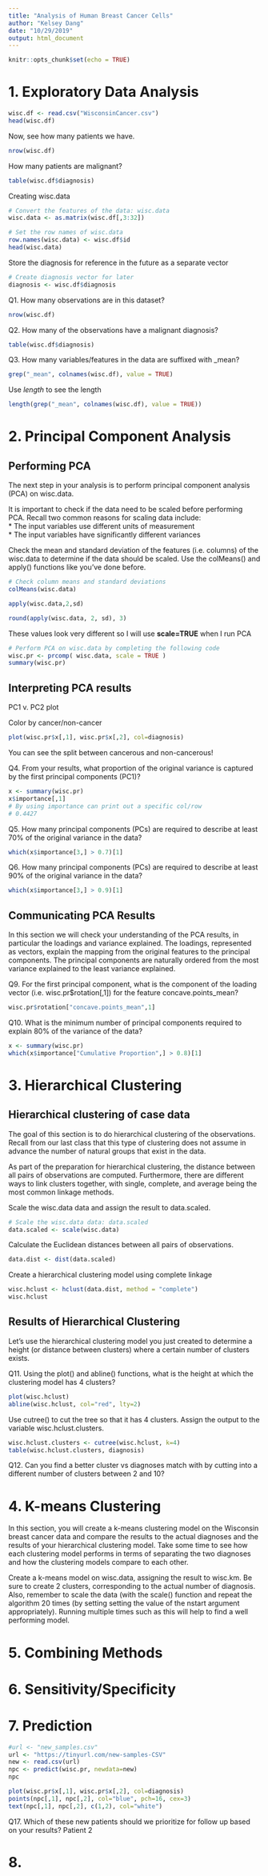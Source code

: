 ```yaml
---
title: "Analysis of Human Breast Cancer Cells"
author: "Kelsey Dang"
date: "10/29/2019"
output: html_document
---
```


```r
knitr::opts_chunk$set(echo = TRUE)
```

# 1. Exploratory Data Analysis

```r
wisc.df <- read.csv("WisconsinCancer.csv")
head(wisc.df)
```

Now, see how many patients we have.
```r
nrow(wisc.df)
```

How many patients are malignant?
```r
table(wisc.df$diagnosis)
```

Creating wisc.data
```r
# Convert the features of the data: wisc.data
wisc.data <- as.matrix(wisc.df[,3:32])

# Set the row names of wisc.data
row.names(wisc.data) <- wisc.df$id
head(wisc.data)
```

Store the diagnosis for reference in the future as a separate vector

```r
# Create diagnosis vector for later 
diagnosis <- wisc.df$diagnosis
```

Q1. How many observations are in this dataset?
```r
nrow(wisc.df)
```

Q2. How many of the observations have a malignant diagnosis?
```r
table(wisc.df$diagnosis)
```

Q3. How many variables/features in the data are suffixed with _mean?
```r
grep("_mean", colnames(wisc.df), value = TRUE)
```

Use *length* to see the length
```r
length(grep("_mean", colnames(wisc.df), value = TRUE))
```

# 2. Principal Component Analysis

## Performing PCA
The next step in your analysis is to perform principal component analysis (PCA) on wisc.data.

It is important to check if the data need to be scaled before performing PCA. Recall two common reasons for scaling data include:  
  * The input variables use different units of measurement  
  * The input variables have significantly different variances  

Check the mean and standard deviation of the features (i.e. columns) of the wisc.data to determine if the data should be scaled. Use the colMeans() and apply() functions like you’ve done before.
```r
# Check column means and standard deviations
colMeans(wisc.data)

apply(wisc.data,2,sd)
```

```r
round(apply(wisc.data, 2, sd), 3)
```

These values look very different so I will use **scale=TRUE** when I run PCA
```r
# Perform PCA on wisc.data by completing the following code
wisc.pr <- prcomp( wisc.data, scale = TRUE )
summary(wisc.pr)
```

## Interpreting PCA results

PC1 v. PC2 plot

Color by cancer/non-cancer
```r
plot(wisc.pr$x[,1], wisc.pr$x[,2], col=diagnosis)
```

You can see the split between cancerous and non-cancerous!

Q4. From your results, what proportion of the original variance is captured by the first principal components (PC1)?  
```r
x <- summary(wisc.pr)
x$importance[,1]
# By using importance can print out a specific col/row
# 0.4427
```

Q5. How many principal components (PCs) are required to describe at least 70% of the original variance in the data?
```r
which(x$importance[3,] > 0.7)[1]
```

Q6. How many principal components (PCs) are required to describe at least 90% of the original variance in the data?
```r
which(x$importance[3,] > 0.9)[1]
```

## Communicating PCA Results
In this section we will check your understanding of the PCA results, in particular the loadings and variance explained. The loadings, represented as vectors, explain the mapping from the original features to the principal components. The principal components are naturally ordered from the most variance explained to the least variance explained.

Q9. For the first principal component, what is the component of the loading vector (i.e. wisc.pr$rotation[,1]) for the feature concave.points_mean?

```r
wisc.pr$rotation["concave.points_mean",1]
```


Q10. What is the minimum number of principal components required to explain 80% of the variance of the data?

```r
x <- summary(wisc.pr)
which(x$importance["Cumulative Proportion",] > 0.8)[1]
```


# 3. Hierarchical Clustering
## Hierarchical clustering of case data

The goal of this section is to do hierarchical clustering of the observations. Recall from our last class that this type of clustering does not assume in advance the number of natural groups that exist in the data.

As part of the preparation for hierarchical clustering, the distance between all pairs of observations are computed. Furthermore, there are different ways to link clusters together, with single, complete, and average being the most common linkage methods.

Scale the wisc.data data and assign the result to data.scaled.

```r
# Scale the wisc.data data: data.scaled
data.scaled <- scale(wisc.data)

```

Calculate the Euclidean distances between all pairs of observations.
```r
data.dist <- dist(data.scaled)
```

Create a hierarchical clustering model using complete linkage
```r
wisc.hclust <- hclust(data.dist, method = "complete")
wisc.hclust
```

## Results of Hierarchical Clustering

Let’s use the hierarchical clustering model you just created to determine a height (or distance between clusters) where a certain number of clusters exists.

Q11. Using the plot() and abline() functions, what is the height at which the clustering model has 4 clusters?

```r
plot(wisc.hclust)
abline(wisc.hclust, col="red", lty=2)
```

Use cutree() to cut the tree so that it has 4 clusters. Assign the output to the variable wisc.hclust.clusters.
```r
wisc.hclust.clusters <- cutree(wisc.hclust, k=4)
table(wisc.hclust.clusters, diagnosis)
```

Q12. Can you find a better cluster vs diagnoses match with by cutting into a different number of clusters between 2 and 10?

# 4. K-means Clustering

In this section, you will create a k-means clustering model on the Wisconsin breast cancer data and compare the results to the actual diagnoses and the results of your hierarchical clustering model. Take some time to see how each clustering model performs in terms of separating the two diagnoses and how the clustering models compare to each other.  
  
Create a k-means model on wisc.data, assigning the result to wisc.km. Be sure to create 2 clusters, corresponding to the actual number of diagnosis. Also, remember to scale the data (with the scale() function and repeat the algorithm 20 times (by setting setting the value of the nstart argument appropriately). Running multiple times such as this will help to find a well performing model.  




# 5. Combining Methods

# 6. Sensitivity/Specificity

# 7. Prediction

```r
#url <- "new_samples.csv"
url <- "https://tinyurl.com/new-samples-CSV"
new <- read.csv(url)
npc <- predict(wisc.pr, newdata=new)
npc
```

```r
plot(wisc.pr$x[,1], wisc.pr$x[,2], col=diagnosis)
points(npc[,1], npc[,2], col="blue", pch=16, cex=3)
text(npc[,1], npc[,2], c(1,2), col="white")
```

Q17. Which of these new patients should we prioritize for follow up based on your results?
Patient 2

# 8. 






